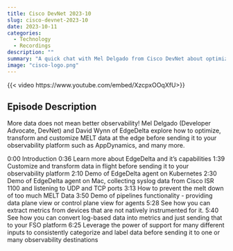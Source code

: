 ```yaml
---
title: Cisco DevNet 2023-10
slug: cisco-devnet-2023-10
date: 2023-10-11
categories:
  - Technology
  - Recordings
description: ""
summary: "A quick chat with Mel Delgado from Cisco DevNet about optimizing data with Observability Pipelines"
image: "cisco-logo.png"
---
```


{{< video https://www.youtube.com/embed/XzcpxOOqXfU>}}

## Episode Description
More data does not mean better observability! Mel Delgado (Developer Advocate, DevNet) and David Wynn of EdgeDelta explore how to optimize, transform and customize MELT data at the edge before sending it to your observability platform such as AppDynamics, and many more.

0:00 Introduction
0:36 Learn more about EdgeDelta and it’s capabilities
1:39 Customize and transform data in flight before sending it to your observability platform
2:10 Demo of EdgeDelta agent on Kubernetes
2:30 Demo of EdgeDelta agent on Mac, collecting syslog data from Cisco ISR 1100 and listening to UDP and TCP ports
3:13 How to prevent the melt down of too much MELT Data
3:50 Demo of pipelines functionality - providing data plane view or control plane view for agents
5:28 See how you can extract metrics from devices that are not natively instrumented for it.
5:40 See how you can convert log-based data into metrics and just sending that to your FSO platform
6:25 Leverage the power of support for many different inputs to consistently categorize and label data before sending it to one or many observability destinations